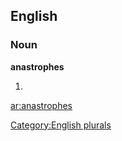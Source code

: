 ==English==

===Noun===
'''anastrophes'''

# {{plural of|[[anastrophe]]}}

[[Category:English plurals]]

[[ar:anastrophes]]